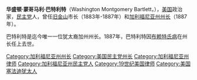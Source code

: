 {{unreferenced|time=2010-09-18T02:00:50+00:00}}
{{Infobox Governor
|name            = 华盛顿·巴特利特<br/>Washington Bartlett
|image           = Washington Bartlett.jpg
|caption         =
|order           = 16
|office          = 加利福尼亚州州长
|term_start      = 1887年1月8日
|term_end        = 1887年9月12日
|lieutenant      = [[罗伯特·沃特曼|罗伯特·沃特曼]]
|predecessor     = [[乔治·斯通曼|乔治·斯通曼]]
|successor       = [[罗伯特·沃特曼|罗伯特·沃特曼]]
|birth_date      = {{birth date|1824|2|29|mf=y}}
|birth_place     = [[佐治亚州|佐治亚州]][[萨凡纳_(佐治亚州)|萨凡纳]]
|death_date      = {{death date and age|1887|9|12|1824|2|29}}
|death_place     = [[加利福尼亚州|加利福尼亚州]][[奥克兰_(加利福尼亚州)|奥克兰]]
|spouse          =
|profession      = 
|party           = [[美国民主党|民主党]]
|religion        = 
|footnotes       =
}}
'''华盛顿·蒙哥马利·巴特利特'''（Washington Montgomery Bartlett，{{bd|1824年|2月29日|1887年|9月12日|}}），[[美国|美国]]政治家，[[美国民主党|民主党]]人，曾任[[旧金山|旧金山]]市长（1883年-1887年）和[[加利福尼亚州州长|加利福尼亚州州长]]（1887年）。

巴特利特是迄今唯一一位犹太裔加州州长。1887年，巴特利特因[[布赖特氏病|布赖特氏病]]在州长任上去世。

{{US-poli-bio-stub}}
{{normdaten}}
{{DEFAULTSORT:Bartlett}}
[[Category:加利福尼亚州州长|Category:加利福尼亚州州长]]
[[Category:美国民主党州长|Category:美国民主党州长]]
[[Category:加利福尼亚州律师|Category:加利福尼亚州律师]]
[[Category:加利福尼亚州民主党人|Category:加利福尼亚州民主党人]]
[[Category:19世纪美国律师|Category:19世纪美国律师]]
[[Category:美国塞法迪犹太人|Category:美国塞法迪犹太人]]